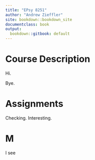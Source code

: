 ```yaml
---
title: "EPsy 8251"
author: "Andrew Zieffler"
site: bookdown::bookdown_site
documentclass: book
output:
  bookdown::gitbook: default
---
```


# Course Description

Hi.

Bye.


# Assignments

Checking. Interesting.


# M

I see

